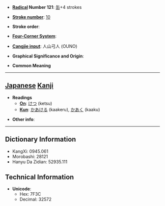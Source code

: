 * '''[[Wiktionary:Chinese radical index| Radical]] Number 121''': [[Wiktionary:Chinese radical index 缶|缶]]+4 strokes

* '''[[Wiktionary:Chinese total strokes index|Stroke number]]''': [[Wiktionary:Chinese total strokes index 10|10]]

* '''Stroke order''': 

* '''[[Wiktionary:Chinese four corner index|Four-Corner System]]''': 

* '''[[Wiktionary:Chinese Cangjie index|Cangjie input]]''': 人山弓人 (OUNO)

* '''Graphical Significance and Origin''': 

* '''Common Meaning'''

----

== [[Japanese]] [[Kanji]] ==

* '''Readings'''
** '''[[On]]''': [[けつ]] (ketsu)
** '''[[Kun]]''': [[かあける]] (kaakeru), [[かあく]] (kaaku)

* '''Other info''':  

----

== Dictionary Information ==

* KangXi: 0945.061
* Morobashi: 28121
* Hanyu Da Zidian: 52935.111

== Technical Information ==

* '''Unicode''':
** Hex: 7F3C
** Decimal: 32572